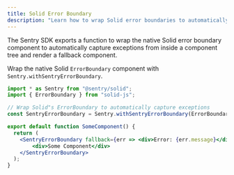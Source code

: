 ```yaml
---
title: Solid Error Boundary
description: "Learn how to wrap Solid error boundaries to automatically capture errors."
---
```


The Sentry SDK exports a function to wrap the native Solid error boundary component to automatically capture exceptions
from inside a component tree and render a fallback component.

Wrap the native Solid `ErrorBoundary` component with `Sentry.withSentryErrorBoundary`.

```jsx
import * as Sentry from "@sentry/solid";
import { ErrorBoundary } from "solid-js";

// Wrap Solid"s ErrorBoundary to automatically capture exceptions
const SentryErrorBoundary = Sentry.withSentryErrorBoundary(ErrorBoundary);

export default function SomeComponent() {
  return (
    <SentryErrorBoundary fallback={err => <div>Error: {err.message}</div>}>
        <div>Some Component</div>
    </SentryErrorBoundary>
  );
}
```
